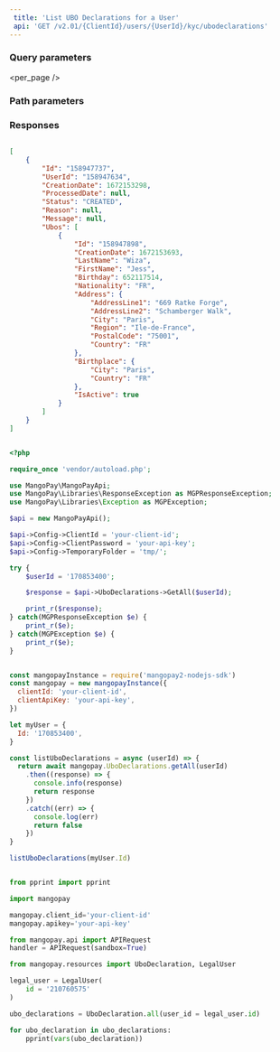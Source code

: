 ```yaml
---  
 title: 'List UBO Declarations for a User'  
 api: 'GET /v2.01/{ClientId}/users/{UserId}/kyc/ubodeclarations'  
---  
```


  

### Query parameters  

<page />  

<per_page />  

<Sort />  

### Path parameters  

<UserId />  

### Responses  

<AccordionGroup><Accordion title="200 ">  

<IdResponse />  

<UserId2Response />  

<CreationDateResponse />  

<ProcessDateResponse />  

<Status11Response />  

<ReasonResponse />  

<MessageResponse />  

<UbosResponse /></Accordion></AccordionGroup>  

<ResponseExample>  

```json 200   

[
    {
        "Id": "158947737",
        "UserId": "158947634",
        "CreationDate": 1672153298,
        "ProcessedDate": null,
        "Status": "CREATED",
        "Reason": null,
        "Message": null,
        "Ubos": [
            {
                "Id": "158947898",
                "CreationDate": 1672153693,
                "LastName": "Wiza",
                "FirstName": "Jess",
                "Birthday": 652117514,
                "Nationality": "FR",
                "Address": {
                    "AddressLine1": "669 Ratke Forge",
                    "AddressLine2": "Schamberger Walk",
                    "City": "Paris",
                    "Region": "Ile-de-France",
                    "PostalCode": "75001",
                    "Country": "FR"
                },
                "Birthplace": {
                    "City": "Paris",
                    "Country": "FR"
                },
                "IsActive": true
            }
        ]
    }
]  

 ```  

</ResponseExample>  

<RequestExample>  
  
```php PHP  

<?php 

require_once 'vendor/autoload.php';

use MangoPay\MangoPayApi;
use MangoPay\Libraries\ResponseException as MGPResponseException;
use MangoPay\Libraries\Exception as MGPException;

$api = new MangoPayApi();

$api->Config->ClientId = 'your-client-id';
$api->Config->ClientPassword = 'your-api-key';
$api->Config->TemporaryFolder = 'tmp/';

try {
    $userId = '170853400';

    $response = $api->UboDeclarations->GetAll($userId);

    print_r($response);
} catch(MGPResponseException $e) {
    print_r($e);
} catch(MGPException $e) {
    print_r($e);
}  
```  

  
```javascript NodeJS  

const mangopayInstance = require('mangopay2-nodejs-sdk')
const mangopay = new mangopayInstance({
  clientId: 'your-client-id',
  clientApiKey: 'your-api-key',
})

let myUser = {
  Id: '170853400',
}

const listUboDeclarations = async (userId) => {
  return await mangopay.UboDeclarations.getAll(userId)
    .then((response) => {
      console.info(response)
      return response
    })
    .catch((err) => {
      console.log(err)
      return false
    })
}

listUboDeclarations(myUser.Id)  
```  

  
```python Python  

from pprint import pprint

import mangopay

mangopay.client_id='your-client-id'
mangopay.apikey='your-api-key'

from mangopay.api import APIRequest
handler = APIRequest(sandbox=True)

from mangopay.resources import UboDeclaration, LegalUser

legal_user = LegalUser(
    id = '210760575'  
)

ubo_declarations = UboDeclaration.all(user_id = legal_user.id)

for ubo_declaration in ubo_declarations:
    pprint(vars(ubo_declaration))  
```  

  
</RequestExample>